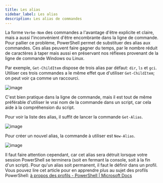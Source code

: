 ```yaml
---
title: Les alias
sidebar_label: Les alias
description: Les alias de commandes
---
```



La forme `Verbe-Nom` des commandes a l'avantage d'être explicite et claire, mais a aussi l'inconvénient d'être encombrante dans la ligne de commande. Pour pallier ce problème, PowerShell permet de substituer des alias aux commandes. Ces alias peuvent faire gagner du temps, par le nombre réduit de caractères à taper mais aussi en préservant nos réflexes provenant de la ligne de commande Windows ou Linux.

Par exemple, `Get-ChildItem` dispose de trois alias par défaut: `dir`, `ls` et `gci`. Utiliser ces trois commandes a le même effet que d'utiliser `Get-ChildItem`; on peut voir ça comme un raccourci.

![image](r01_11a.png)


C'est bien pratique dans la ligne de commande, mais il est tout de même préférable d'utiliser le vrai nom de la commande dans un script, car cela aide à la compréhension du script.

Pour voir la liste des alias, il suffit de lancer la commande `Get-Alias`.

![image](r01_11b.png)


Pour créer un nouvel alias, la commande à utiliser est `New-Alias`. 

![image](r01_11c.png)


Il faut faire attention cependant, car cet alias sera détruit lorsque votre session PowerShell se terminera (soit en fermant la console, soit à la fin d'un script). Pour qu'un alias soit permanent, il faut le définir dans un profil. Vous pouvez lire cet article pour en apprendre plus au sujet des profils PowerShell: [à propos des profils - PowerShell | Microsoft Docs](https://docs.microsoft.com/fr-ca/powershell/module/microsoft.powershell.core/about/about_profiles?view=powershell-5.1)

